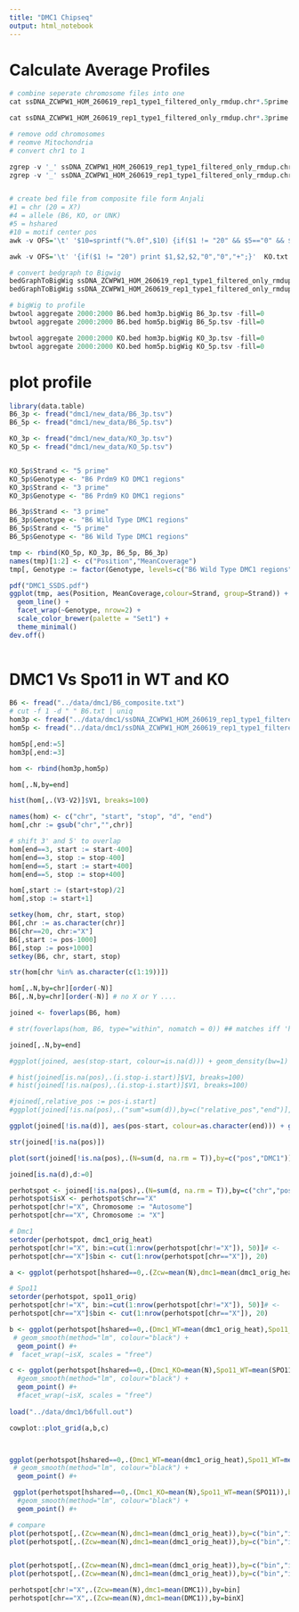 ```yaml
---
title: "DMC1 Chipseq"
output: html_notebook
---
```


# Calculate Average Profiles

```r
# combine seperate chromosome files into one
cat ssDNA_ZCWPW1_HOM_260619_rep1_type1_filtered_only_rmdup.chr*.5prime.bedgraph.gz > ssDNA_ZCWPW1_HOM_260619_rep1_type1_filtered_only_rmdup.chrALL.5prime.bedgraph.gz

cat ssDNA_ZCWPW1_HOM_260619_rep1_type1_filtered_only_rmdup.chr*.3prime.bedgraph.gz > ssDNA_ZCWPW1_HOM_260619_rep1_type1_filtered_only_rmdup.chrALL.3prime.bedgraph.gz

# remove odd chromosomes
# reomve Mitochondria
# convert chr1 to 1

zgrep -v '_' ssDNA_ZCWPW1_HOM_260619_rep1_type1_filtered_only_rmdup.chrALL.5prime.bedgraph.gz | grep -v 'M' | sed 's/chr//' > ssDNA_ZCWPW1_HOM_260619_rep1_type1_filtered_only_rmdup.chrALLclean.5prime.bedgraph
zgrep -v '_' ssDNA_ZCWPW1_HOM_260619_rep1_type1_filtered_only_rmdup.chrALL.3prime.bedgraph.gz | grep -v 'M' | sed 's/chr//' > ssDNA_ZCWPW1_HOM_260619_rep1_type1_filtered_only_rmdup.chrALLclean.3prime.bedgraph


# create bed file from composite file form Anjali
#1 = chr (20 = X?)
#4 = allele (B6, KO, or UNK)
#5 = hshared
#10 = motif center pos
awk -v OFS='\t' '$10=sprintf("%.0f",$10) {if($1 != "20" && $5=="0" && $4=="B6") print $1,$10,$10,"0","0","+";}'  B6_composite.txt > B6.bed

awk -v OFS='\t' '{if($1 != "20") print $1,$2,$2,"0","0","+";}'  KO.txt | tail -n +2 > KO.bed

# convert bedgraph to Bigwig
bedGraphToBigWig ssDNA_ZCWPW1_HOM_260619_rep1_type1_filtered_only_rmdup.chrALLclean.3prime.bedgraph ../../../single-cell/sequencing/metadata/mm10_sizes.chrom hom3p.bigWig
bedGraphToBigWig ssDNA_ZCWPW1_HOM_260619_rep1_type1_filtered_only_rmdup.chrALLclean.5prime.bedgraph ../../../single-cell/sequencing/metadata/mm10_sizes.chrom hom5p.bigWig

# bigWig to profile
bwtool aggregate 2000:2000 B6.bed hom3p.bigWig B6_3p.tsv -fill=0
bwtool aggregate 2000:2000 B6.bed hom5p.bigWig B6_5p.tsv -fill=0

bwtool aggregate 2000:2000 KO.bed hom3p.bigWig KO_3p.tsv -fill=0
bwtool aggregate 2000:2000 KO.bed hom5p.bigWig KO_5p.tsv -fill=0
```

# plot profile

```r
library(data.table)
B6_3p <- fread("dmc1/new_data/B6_3p.tsv")
B6_5p <- fread("dmc1/new_data/B6_5p.tsv")

KO_3p <- fread("dmc1/new_data/KO_3p.tsv")
KO_5p <- fread("dmc1/new_data/KO_5p.tsv")


KO_5p$Strand <- "5 prime"
KO_5p$Genotype <- "B6 Prdm9 KO DMC1 regions"
KO_3p$Strand <- "3 prime"
KO_3p$Genotype <- "B6 Prdm9 KO DMC1 regions"

B6_3p$Strand <- "3 prime"
B6_3p$Genotype <- "B6 Wild Type DMC1 regions"
B6_5p$Strand <- "5 prime"
B6_5p$Genotype <- "B6 Wild Type DMC1 regions"

tmp <- rbind(KO_5p, KO_3p, B6_5p, B6_3p)
names(tmp)[1:2] <- c("Position","MeanCoverage")
tmp[, Genotype := factor(Genotype, levels=c("B6 Wild Type DMC1 regions","B6 Prdm9 KO DMC1 regions"))]

pdf("DMC1_SSDS.pdf")
ggplot(tmp, aes(Position, MeanCoverage,colour=Strand, group=Strand)) +
  geom_line() +
  facet_wrap(~Genotype, nrow=2) +
  scale_color_brewer(palette = "Set1") +
  theme_minimal()
dev.off()
 
```



# DMC1 Vs Spo11 in WT and KO

```r
B6 <- fread("../data/dmc1/B6_composite.txt")
# cut -f 1 -d " " B6.txt | uniq
hom3p <- fread("../data/dmc1/ssDNA_ZCWPW1_HOM_260619_rep1_type1_filtered_only_rmdup.chrALL.3prime.bedgraph")
hom5p <- fread("../data/dmc1/ssDNA_ZCWPW1_HOM_260619_rep1_type1_filtered_only_rmdup.chrALL.5prime.bedgraph")

hom5p[,end:=5]
hom3p[,end:=3]

hom <- rbind(hom3p,hom5p)

hom[,.N,by=end]

hist(hom[,.(V3-V2)]$V1, breaks=100)

names(hom) <- c("chr", "start", "stop", "d", "end")
hom[,chr := gsub("chr","",chr)]

# shift 3' and 5' to overlap
hom[end==3, start := start-400]
hom[end==3, stop := stop-400]
hom[end==5, start := start+400]
hom[end==5, stop := stop+400]

hom[,start := (start+stop)/2]
hom[,stop := start+1]

setkey(hom, chr, start, stop)
B6[,chr := as.character(chr)]
B6[chr==20, chr:="X"]
B6[,start := pos-1000]
B6[,stop := pos+1000]
setkey(B6, chr, start, stop)

str(hom[chr %in% as.character(c(1:19))])

hom[,.N,by=chr][order(-N)]
B6[,.N,by=chr][order(-N)] # no X or Y ....

joined <- foverlaps(B6, hom)

# str(foverlaps(hom, B6, type="within", nomatch = 0)) ## matches iff 'hom' is within 'B6'

joined[,.N,by=end]

#ggplot(joined, aes(stop-start, colour=is.na(d))) + geom_density(bw=1)

# hist(joined[is.na(pos),.(i.stop-i.start)]$V1, breaks=100)
# hist(joined[!is.na(pos),.(i.stop-i.start)]$V1, breaks=100)

#joined[,relative_pos := pos-i.start]
#ggplot(joined[!is.na(pos),.("sum"=sum(d)),by=c("relative_pos","end")], aes(relative_pos, sum, colour=as.character(end))) + geom_point(bw=50)

ggplot(joined[!is.na(d)], aes(pos-start, colour=as.character(end))) + geom_density(bw=20)

str(joined[!is.na(pos)])

plot(sort(joined[!is.na(pos),.(N=sum(d, na.rm = T)),by=c("pos","DMC1")]$N))

joined[is.na(d),d:=0]
```

```r
perhotspot <- joined[!is.na(pos),.(N=sum(d, na.rm = T)),by=c("chr","pos","DMC1","SPO11","spo11_orig","dmc1_orig_heat","hshared")]
perhotspot$isX <- perhotspot$chr=="X"
perhotspot[chr!="X", Chromosome := "Autosome"]
perhotspot[chr=="X", Chromosome := "X"]

# Dmc1
setorder(perhotspot, dmc1_orig_heat)
perhotspot[chr!="X", bin:=cut(1:nrow(perhotspot[chr!="X"]), 50)]# <- 
perhotspot[chr=="X"]$bin <- cut(1:nrow(perhotspot[chr=="X"]), 20)

a <- ggplot(perhotspot[hshared==0,.(Zcw=mean(N),dmc1=mean(dmc1_orig_heat)),by=c("bin","isX")], aes(dmc1, Zcw, colour=isX)) + geom_point()

# Spo11
setorder(perhotspot, spo11_orig)
perhotspot[chr!="X", bin:=cut(1:nrow(perhotspot[chr!="X"]), 50)]# <- 
perhotspot[chr=="X"]$bin <- cut(1:nrow(perhotspot[chr=="X"]), 20)

b <- ggplot(perhotspot[hshared==0,.(Dmc1_WT=mean(dmc1_orig_heat),Spo11_WT=mean(SPO11)),by=c("bin","isX")], aes(Spo11_WT, Dmc1_WT, colour=isX)) +
 # geom_smooth(method="lm", colour="black") +
  geom_point() #+
#  facet_wrap(~isX, scales = "free")

c <- ggplot(perhotspot[hshared==0,.(Dmc1_KO=mean(N),Spo11_WT=mean(SPO11)),by=c("bin","isX")], aes(Spo11_WT, Dmc1_KO, colour=isX)) +
  #geom_smooth(method="lm", colour="black") +
  geom_point() #+
  #facet_wrap(~isX, scales = "free")
  
load("../data/dmc1/b6full.out")

cowplot::plot_grid(a,b,c)



ggplot(perhotspot[hshared==0,.(Dmc1_WT=mean(dmc1_orig_heat),Spo11_WT=mean(SPO11)),by=c("bin","isX")], aes(bin, Spo11_WT/Dmc1_WT, colour=isX)) +
 # geom_smooth(method="lm", colour="black") +
  geom_point() #+

 ggplot(perhotspot[hshared==0,.(Dmc1_KO=mean(N),Spo11_WT=mean(SPO11)),by=c("bin","isX")], aes(bin, Spo11_WT/Dmc1_KO, colour=isX)) +
  #geom_smooth(method="lm", colour="black") +
  geom_point() #+

# compare
plot(perhotspot[,.(Zcw=mean(N),dmc1=mean(dmc1_orig_heat)),by=c("bin","isX")][isX==T]$dmc1, mm[,3])
plot(perhotspot[,.(Zcw=mean(N),dmc1=mean(dmc1_orig_heat)),by=c("bin","isX")][isX==T]$Zcw, mm[1:20,4])


plot(perhotspot[,.(Zcw=mean(N),dmc1=mean(dmc1_orig_heat)),by=c("bin","isX")][isX==F]$dmc1, mm[,1])
plot(perhotspot[,.(Zcw=mean(N),dmc1=mean(dmc1_orig_heat)),by=c("bin","isX")][isX==F]$Zcw, mm[,2])

perhotspot[chr!="X",.(Zcw=mean(N),dmc1=mean(DMC1)),by=bin]
perhotspot[chr=="X",.(Zcw=mean(N),dmc1=mean(DMC1)),by=binX]

```

